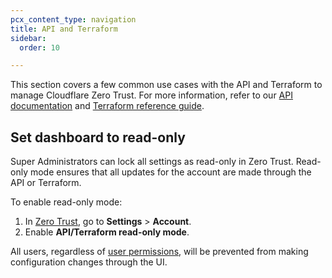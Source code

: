 ```yaml
---
pcx_content_type: navigation
title: API and Terraform
sidebar:
  order: 10

---
```



This section covers a few common use cases with the API and Terraform to manage Cloudflare Zero Trust. For more information, refer to our [API documentation](/api/) and [Terraform reference guide](https://registry.terraform.io/providers/cloudflare/cloudflare/latest/docs).

<DirectoryListing />

## Set dashboard to read-only

Super Administrators can lock all settings as read-only in Zero Trust. Read-only mode ensures that all updates for the account are made through the API or Terraform.

To enable read-only mode:

1. In [Zero Trust](https://one.dash.cloudflare.com/), go to **Settings** > **Account**.
2. Enable **API/Terraform read-only mode**.

All users, regardless of [user permissions](/cloudflare-one/roles-permissions/), will be prevented from making configuration changes through the UI.
